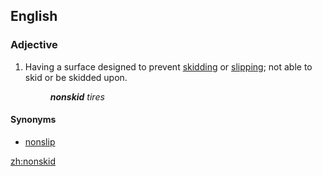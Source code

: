 ==English==
===Adjective===
{{en-adj}}
# Having a surface designed to prevent [[skidding]] or [[slipping]]; not able to skid or be skidded upon.
#: '''''nonskid''' tires''
====Synonyms====
* [[nonslip]]
[[zh:nonskid]]